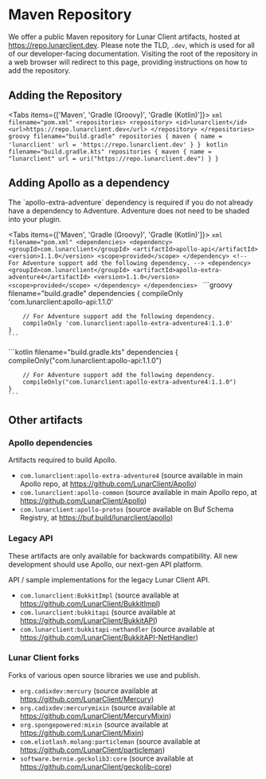 
# Maven Repository

We offer a public Maven repository for Lunar Client artifacts, hosted at https://repo.lunarclient.dev. Please note the TLD, `.dev`, which is used for all of our developer-facing documentation.
Visiting the root of the repository in a web browser will redirect to this page, providing instructions on how to add the repository.

## Adding the Repository
 
<Tabs items={['Maven', 'Gradle (Groovy)', 'Gradle (Kotlin)']}>
  <Tab>
    ```xml filename="pom.xml"
    <repositories>
        <repository>
            <id>lunarclient</id>
            <url>https://repo.lunarclient.dev</url>
        </repository>
    </repositories>
    ```
  </Tab>
  <Tab>
    ```groovy filename="build.gradle"
    repositories {
        maven {
            name = 'lunarclient'
            url = 'https://repo.lunarclient.dev'
        }
    }
    ```
  </Tab>
  <Tab>
    ```kotlin filename="build.gradle.kts"
    repositories {
        maven {
            name = "lunarclient"
            url = uri("https://repo.lunarclient.dev")
        }
    }
    ```
  </Tab>
</Tabs>

## Adding Apollo as a dependency

<Callout type="warning" emoji="⚠️">
  The `apollo-extra-adventure` dependency is required if you do not already have a dependency to Adventure. Adventure does not need to be shaded into your plugin.
</Callout>

<Tabs items={['Maven', 'Gradle (Groovy)', 'Gradle (Kotlin)']}>
  <Tab>
    ```xml filename="pom.xml"
    <dependencies>
        <dependency>
            <groupId>com.lunarclient</groupId>
            <artifactId>apollo-api</artifactId>
            <version>1.1.0</version>
            <scope>provided</scope>
        </dependency>
        <!-- For Adventure support add the following dependency. -->
        <dependency>
            <groupId>com.lunarclient</groupId>
            <artifactId>apollo-extra-adventure4</artifactId>
            <version>1.1.0</version>
            <scope>provided</scope>
        </dependency>
    </dependencies>
    ```
  </Tab>
  <Tab>
    ```groovy filename="build.gradle"
    dependencies {
        compileOnly 'com.lunarclient:apollo-api:1.1.0'

        // For Adventure support add the following dependency.
        compileOnly 'com.lunarclient:apollo-extra-adventure4:1.1.0'
    }
    ```
  </Tab>
  <Tab>
    ```kotlin filename="build.gradle.kts"
    dependencies {
        compileOnly("com.lunarclient:apollo-api:1.1.0")

        // For Adventure support add the following dependency.
        compileOnly("com.lunarclient:apollo-extra-adventure4:1.1.0")
    }
    ```
  </Tab>
</Tabs>

## Other artifacts

### Apollo dependencies

Artifacts required to build Apollo.

- `com.lunarclient:apollo-extra-adventure4` (source available in main Apollo repo, at https://github.com/LunarClient/Apollo)
- `com.lunarclient:apollo-common` (source available in main Apollo repo, at https://github.com/LunarClient/Apollo)
- `com.lunarclient:apollo-protos` (source available on Buf Schema Registry, at https://buf.build/lunarclient/apollo)

### Legacy API

<Callout type="warning" emoji="⚠️">
  These artifacts are only available for backwards compatibility. All new development should use Apollo, our next-gen API platform.
</Callout>

API / sample implementations for the legacy Lunar Client API. 

- `com.lunarclient:BukkitImpl` (source available at https://github.com/LunarClient/BukkitImpl)
- `com.lunarclient:bukkitapi` (source available at https://github.com/LunarClient/BukkitAPI)
- `com.lunarclient:bukkitapi-nethandler` (source available at https://github.com/LunarClient/BukkitAPI-NetHandler)

### Lunar Client forks

Forks of various open source libraries we use and publish.

- `org.cadixdev:mercury` (source available at https://github.com/LunarClient/Mercury)
- `org.cadixdev:mercurymixin` (source available at https://github.com/LunarClient/MercuryMixin)
- `org.spongepowered:mixin` (source available at https://github.com/LunarClient/Mixin)
- `com.eliotlash.molang:particleman` (source available at https://github.com/LunarClient/particleman)
- `software.bernie.geckolib3:core` (source available at https://github.com/LunarClient/geckolib-core)
